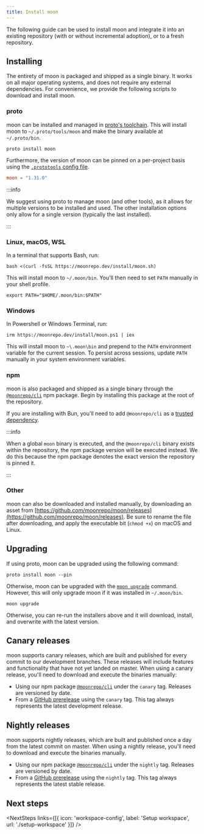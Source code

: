 ```yaml
---
title: Install moon
---
```



<HeaderLabel text="2 min" />

The following guide can be used to install moon and integrate it into an existing repository (with
or without incremental adoption), or to a fresh repository.

## Installing

The entirety of moon is packaged and shipped as a single binary. It works on all major operating
systems, and does not require any external dependencies. For convenience, we provide the following
scripts to download and install moon.

### proto

moon can be installed and managed in [proto's toolchain](/proto). This will install moon to
`~/.proto/tools/moon` and make the binary available at `~/.proto/bin`.

```shell
proto install moon
```

Furthermore, the version of moon can be pinned on a per-project basis using the
[`.prototools` config file](/docs/proto/config).

```toml title=".prototools"
moon = "1.31.0"
```

:::info

We suggest using proto to manage moon (and other tools), as it allows for multiple versions to be
installed and used. The other installation options only allow for a single version (typically the
last installed).

:::

### Linux, macOS, WSL

In a terminal that supports Bash, run:

```shell
bash <(curl -fsSL https://moonrepo.dev/install/moon.sh)
```

This will install moon to `~/.moon/bin`. You'll then need to set `PATH` manually in your shell
profile.

```shell
export PATH="$HOME/.moon/bin:$PATH"
```

### Windows

In Powershell or Windows Terminal, run:

```shell
irm https://moonrepo.dev/install/moon.ps1 | iex
```

This will install moon to `~\.moon\bin` and prepend to the `PATH` environment variable for the
current session. To persist across sessions, update `PATH` manually in your system environment
variables.

### npm

moon is also packaged and shipped as a single binary through the
[`@moonrepo/cli`](https://www.npmjs.com/package/@moonrepo/cli) npm package. Begin by installing this
package at the root of the repository.

<AddDepsTabs dep="@moonrepo/cli" dev />

If you are installing with Bun, you'll need to add `@moonrepo/cli` as a
[trusted dependency](https://bun.sh/docs/install/lifecycle#trusteddependencies).

:::info

When a global `moon` binary is executed, and the `@moonrepo/cli` binary exists within the
repository, the npm package version will be executed instead. We do this because the npm package
denotes the exact version the repository is pinned it.

:::

### Other

moon can also be downloaded and installed manually, by downloading an asset from
[https://github.com/moonrepo/moon/releases](https://github.com/moonrepo/moon/releases). Be sure to
rename the file after downloading, and apply the executable bit (`chmod +x`) on macOS and Linux.

## Upgrading

If using proto, moon can be upgraded using the following command:

```shell
proto install moon --pin
```

Otherwise, moon can be upgraded with the [`moon upgrade`](./commands/upgrade) command. However, this
will only upgrade moon if it was installed in `~/.moon/bin`.

```shell
moon upgrade
```

Otherwise, you can re-run the installers above and it will download, install, and overwrite with the
latest version.

## Canary releases

moon supports canary releases, which are built and published for every commit to our development
branches. These releases will include features and functionality that have not yet landed on master.
When using a canary release, you'll need to download and execute the binaries manually:

- Using our npm package
  [`@moonrepo/cli`](https://www.npmjs.com/package/@moonrepo/cli?activeTab=versions) under the
  `canary` tag. Releases are versioned by date.
- From a [GitHub prerelease](https://github.com/moonrepo/moon/releases/tag/canary) using the
  `canary` tag. This tag always represents the latest development release.

## Nightly releases

moon supports nightly releases, which are built and published once a day from the latest commit on
master. When using a nightly release, you'll need to download and execute the binaries manually.

- Using our npm package
  [`@moonrepo/cli`](https://www.npmjs.com/package/@moonrepo/cli?activeTab=versions) under the
  `nightly` tag. Releases are versioned by date.
- From a [GitHub prerelease](https://github.com/moonrepo/moon/releases/tag/nightly) using the
  `nightly` tag. This tag always represents the latest stable release.

## Next steps

<NextSteps
  links={[{ icon: 'workspace-config', label: 'Setup workspace', url: './setup-workspace' }]}
/>
